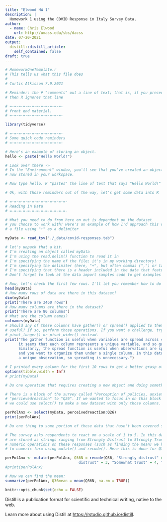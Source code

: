 ```yaml
---
title: "Elwood HW 1"
description: |
  Homework 1 using the COVID Response in Italy Survey Data.
author:
  - name: Chris Elwood
    url: http://umass.edu/sbs/dacss
date: 07-20-2021
output:
  distill::distill_article:
    self_contained: false
draft: true
---
```

```r
# HomeworkOneTemplate.r
# This tells us what this file does
#
# Curtis Atkisson 7.9.2021

# Reminder: the # "comments" out a line of text; that is, if you precede a line with "#",
# then R ignores that line

# =-=-=-=-=-=-=-=-=-=-=-=-
# front end material.
# =-=-=-=-=-=-=-=-=-=-=-=-

library(tidyverse)

# =-=-=-=-=-=-=-=-=-=-=-=-
# Some quick code reminders
# =-=-=-=-=-=-=-=-=-=-=-=-

# Here's an example of storing an object.
hello <- paste("Hello World!")

# Look over there ->
# In the "Environment" window, you'll see that you've created an object that is
# now stored in your workspace.

# Now type hello. R "pastes" the line of text that says "Hello World!" as your output.

# Ok, with those reminders out of the way, let's get some data into R

# =-=-=-=-=-=-=-=-=-=-=-=-=-
# Reading in Data
# =-=-=-=-=-=-=-=-=-=-=-=-=-

# What you need to do from here on out is dependent on the dataset
# you choose to work with! Here's an example of how I'd approach this with
# a file using "+" as a delimiter

myData <- read_tsv("./_data/covid-responses.tab")

# let's unpack that a bit.
# I'm creating an object called myData
# I'm using the read.delim() function to read it in
# I'm specifying the name of the file; it's in my working directory!
# I'm specifying the delimiter (here, "+", but often commas (",") or tabs ("\t")
# I'm specifying that there is a header included in the data that features the variable names
# Don't forget to look at the data import samples code to get examples of other ways to import data.

# Now, let's check the first few rows. I'll let you remember how to do that!
head(myData)
# How many rows of data are there in this dataset?
dim(myData)
print("There are 3460 rows")
# How many columns are there in the dataset?
print("There are 80 columns")
# What are the column names?
colnames(myData)
# Should any of these columns have gather() or spread() applied to them to make them more
# useful? If so, perform those operations. If you want a challenge, try to use
# pivot_longer() or pivot_wider() instead.
print("The gather function is useful when variables are spread across columns. In this dataset
      it seems that each column represents a unique variable, and so gathering is unnecessary.
      Similarly, the spread function is useful when observations are split across multiple rows
      and you want to organize them under a single column. In this dataset each row represents
      a unique observation, so spreading is unnecessary.")

# I printed every column for the first 10 rows to get a better grasp of the whole dataset:
options(tibble.width = Inf)
# print(myData)

# Do one operation that requires creating a new object and doing something to that object

# There is a block of the survey called "Perception of policies, anxiety" from columns
# "percievedreaction" to "Q26". If we wanted to focus in on this block for whatever reason, 
# we could use select() to make a new dataset with only those columns.

perPolAnx <- select(myData, perceivedreaction:Q26)
print(perPolAnx)

# Do one thing to some portion of these data that hasn't been covered so far in the course materials. Be creative and have fun!

# The survey asks respondents to react on a scale of 1 to 5. In this dataset those responses
# are stored as strings ranging from Strongly Distrust to Strongly Trust. If we want to perform
# numeric operations on these responses (such as finding the mean) we have to convert them back
# to numeric form using mutate() and recode(). Here this is done for Q36:

perPolAnx <- mutate(perPolAnx, Q36N = recode(Q36, "Strongly distrust" = 1, "Distrust" = 2, "Neither trust nor
                                 distrust" = 3, "Somewhat trust" = 4, "Strongly trust" = 5))
#print(perPolAnx)

# Now we can find the mean:
summarize(perPolAnx, Q36mean = mean(Q36N, na.rm = TRUE))
```

```r
knitr::opts_chunk$set(echo = FALSE)
```

Distill is a publication format for scientific and technical writing, native to the web.

Learn more about using Distill at <https://rstudio.github.io/distill>.


